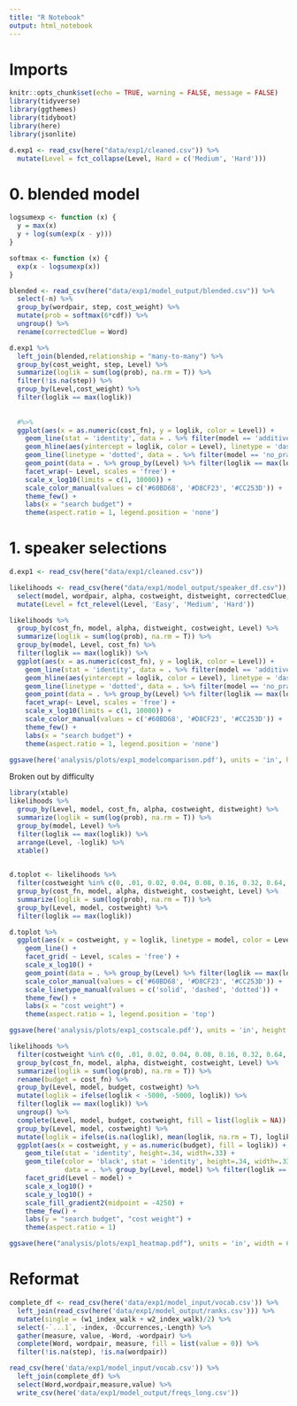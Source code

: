```yaml
---
title: "R Notebook"
output: html_notebook
---
```


# Imports

```r
knitr::opts_chunk$set(echo = TRUE, warning = FALSE, message = FALSE)
library(tidyverse)
library(ggthemes)
library(tidyboot)
library(here)
library(jsonlite)

d.exp1 <- read_csv(here("data/exp1/cleaned.csv")) %>%
  mutate(Level = fct_collapse(Level, Hard = c('Medium', 'Hard')))

```

# 0. blended model

```r
logsumexp <- function (x) {
  y = max(x)
  y + log(sum(exp(x - y)))
}

softmax <- function (x) {
  exp(x - logsumexp(x))
}

blended <- read_csv(here("data/exp1/model_output/blended.csv")) %>%
  select(-n) %>%
  group_by(wordpair, step, cost_weight) %>%
  mutate(prob = softmax(6*cdf)) %>%
  ungroup() %>%
  rename(correctedClue = Word)
```

```r
d.exp1 %>%
  left_join(blended,relationship = "many-to-many") %>%
  group_by(cost_weight, step, Level) %>%
  summarize(loglik = sum(log(prob), na.rm = T)) %>%
  filter(!is.na(step)) %>%
  group_by(Level,cost_weight) %>%
  filter(loglik == max(loglik))
  
  
  #%>%
  ggplot(aes(x = as.numeric(cost_fn), y = loglik, color = Level)) +
    geom_line(stat = 'identity', data = . %>% filter(model == 'additivecdf'), alpha = 0.5) +
    geom_hline(aes(yintercept = loglik, color = Level), linetype = 'dashed', data = . %>% filter(model == 'additivefreq')) +
    geom_line(linetype = 'dotted', data = . %>% filter(model == 'no_pragcdf')) +
    geom_point(data = . %>% group_by(Level) %>% filter(loglik == max(loglik))) +
    facet_wrap(~ Level, scales = 'free') +
    scale_x_log10(limits = c(1, 10000)) +
    scale_color_manual(values = c('#60BD68', '#D8CF23', '#CC253D')) +
    theme_few() +
    labs(x = "search budget") +
    theme(aspect.ratio = 1, legend.position = 'none')
```

# 1. speaker selections

```r
d.exp1 <- read_csv(here("data/exp1/cleaned.csv"))

likelihoods <- read_csv(here("data/exp1/model_output/speaker_df.csv")) %>%
  select(model, wordpair, alpha, costweight, distweight, correctedClue, Level, cost_fn, prob) %>%
  mutate(Level = fct_relevel(Level, 'Easy', 'Medium', 'Hard')) 
```

```r
likelihoods %>%
  group_by(cost_fn, model, alpha, distweight, costweight, Level) %>%
  summarize(loglik = sum(log(prob), na.rm = T)) %>%
  group_by(model, Level, cost_fn) %>%
  filter(loglik == max(loglik)) %>%
  ggplot(aes(x = as.numeric(cost_fn), y = loglik, color = Level)) +
    geom_line(stat = 'identity', data = . %>% filter(model == 'additivecdf'), alpha = 0.5) +
    geom_hline(aes(yintercept = loglik, color = Level), linetype = 'dashed', data = . %>% filter(model == 'additivefreq')) +
    geom_line(linetype = 'dotted', data = . %>% filter(model == 'no_pragcdf')) +
    geom_point(data = . %>% group_by(Level) %>% filter(loglik == max(loglik))) +
    facet_wrap(~ Level, scales = 'free') +
    scale_x_log10(limits = c(1, 10000)) +
    scale_color_manual(values = c('#60BD68', '#D8CF23', '#CC253D')) +
    theme_few() +
    labs(x = "search budget") +
    theme(aspect.ratio = 1, legend.position = 'none')

ggsave(here('analysis/plots/exp1_modelcomparison.pdf'), units = 'in', height = 3, width = 7)
```

Broken out by difficulty

```r
library(xtable)
likelihoods %>%
  group_by(Level, model, cost_fn, alpha, costweight, distweight) %>%
  summarize(loglik = sum(log(prob), na.rm = T)) %>%
  group_by(model, Level) %>%
  filter(loglik == max(loglik)) %>%
  arrange(Level, -loglik) %>%
  xtable()
  
```



```r
d.toplot <- likelihoods %>%
  filter(costweight %in% c(0, .01, 0.02, 0.04, 0.08, 0.16, 0.32, 0.64, 1)) %>%
  group_by(cost_fn, model, alpha, distweight, costweight, Level) %>%
  summarize(loglik = sum(log(prob), na.rm = T)) %>%
  group_by(Level, model, costweight) %>%
  filter(loglik == max(loglik)) 

d.toplot %>%
  ggplot(aes(x = costweight, y = loglik, linetype = model, color = Level)) +
    geom_line() +
    facet_grid( ~ Level, scales = 'free') +
    scale_x_log10() +
    geom_point(data = . %>% group_by(Level) %>% filter(loglik == max(loglik))) +
    scale_color_manual(values = c('#60BD68', '#D8CF23', '#CC253D')) +
    scale_linetype_manual(values = c('solid', 'dashed', 'dotted')) +
    theme_few() +
    labs(x = "cost weight") +
    theme(aspect.ratio = 1, legend.position = 'top')

ggsave(here('analysis/plots/exp1_costscale.pdf'), units = 'in', height = 3, width = 7)
```


```r
likelihoods %>%
  filter(costweight %in% c(0, .01, 0.02, 0.04, 0.08, 0.16, 0.32, 0.64, 1)) %>%
  group_by(cost_fn, model, alpha, distweight, costweight, Level) %>%
  summarize(loglik = sum(log(prob), na.rm = T)) %>%
  rename(budget = cost_fn) %>% 
  group_by(Level, model, budget, costweight) %>%
  mutate(loglik = ifelse(loglik < -5000, -5000, loglik)) %>%
  filter(loglik == max(loglik)) %>%
  ungroup() %>%
  complete(Level, model, budget, costweight, fill = list(loglik = NA)) %>%
  group_by(Level, model, costweight) %>%
  mutate(loglik = ifelse(is.na(loglik), mean(loglik, na.rm = T), loglik)) %>%
  ggplot(aes(x = costweight, y = as.numeric(budget), fill = loglik)) +
    geom_tile(stat = 'identity', height=.34, width=.33) +
    geom_tile(color = 'black', stat = 'identity', height=.34, width=.33, size = 1.1,
              data = . %>% group_by(Level, model) %>% filter(loglik == max(loglik))) +
    facet_grid(Level ~ model) +
    scale_x_log10() +
    scale_y_log10() +
    scale_fill_gradient2(midpoint = -4250) +
    theme_few() +
    labs(y = "search budget", "cost weight") +
    theme(aspect.ratio = 1)

ggsave(here("analysis/plots/exp1_heatmap.pdf"), units = 'in', width = 6, height = 5)
```

# Reformat

```r
complete_df <- read_csv(here('data/exp1/model_input/vocab.csv')) %>%
  left_join(read_csv(here('data/exp1/model_output/ranks.csv'))) %>%
  mutate(single = (w1_index_walk + w2_index_walk)/2) %>%
  select(-`...1`, -index, -Occurrences,-Length) %>%
  gather(measure, value, -Word, -wordpair) %>%
  complete(Word, wordpair, measure, fill = list(value = 0)) %>%
  filter(!is.na(step), !is.na(wordpair))

read_csv(here('data/exp1/model_input/vocab.csv')) %>%
  left_join(complete_df) %>%
  select(Word,wordpair,measure,value) %>%
  write_csv(here('data/exp1/model_output/freqs_long.csv'))
```